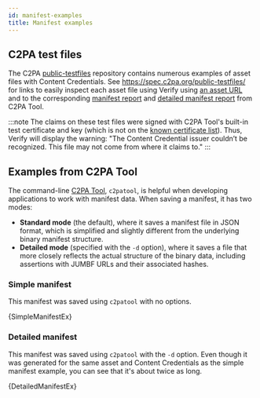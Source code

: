 ```yaml
---
id: manifest-examples
title: Manifest examples
---
```



## C2PA test files

The C2PA [public-testfiles](https://github.com/c2pa-org/public-testfiles) repository contains numerous examples of asset files with Content Credentials. See https://spec.c2pa.org/public-testfiles/ for links to easily inspect each asset file using Verify using [an asset URL](../verify.mdx#using-an-asset-url) and to the corresponding [manifest report](../c2patool/docs/usage.md#displaying-manifest-data) and [detailed manifest report](../c2patool/docs/usage.md#detailed-manifest-report) from C2PA Tool.

:::note
The claims on these test files were signed with C2PA Tool's built-in test certificate and key (which is not on the [known certificate list](../trust-list.mdx)). Thus, Verify will display the warning: "The Content Credential issuer couldn’t be recognized. This file may not come from where it claims to."
:::

## Examples from C2PA Tool

The command-line [C2PA Tool](../c2patool/readme.md), `c2patool`, is helpful when developing applications to work with manifest data. When saving a manifest, it has two modes:

- **Standard mode** (the default), where it saves a manifest file in JSON format, which is simplified and slightly different from the underlying binary manifest structure.
- **Detailed mode** (specified with the `-d` option), where it saves a file that more closely reflects the actual structure of the binary data, including assertions with JUMBF URLs and their associated hashes.

### Simple manifest

This manifest was saved using `c2patool` with no options.


<CodeBlock language="json" showLineNumbers>
  {SimpleManifestEx}
</CodeBlock>

### Detailed manifest


This manifest was saved using `c2patool` with the `-d` option. Even though it was generated for the same asset and Content Credentials as the simple manifest example, you can see that it's about twice as long.

<CodeBlock language="json" showLineNumbers>
  {DetailedManifestEx}
</CodeBlock>
